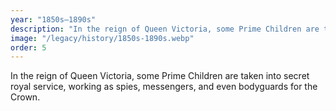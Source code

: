 ```yaml
---
year: "1850s–1890s"
description: "In the reign of Queen Victoria, some Prime Children are taken into secret royal service, working as spies, messengers, and even bodyguards for the Crown."
image: "/legacy/history/1850s-1890s.webp"
order: 5
---
```


In the reign of Queen Victoria, some Prime Children are taken into secret royal service, working as spies, messengers, and even bodyguards for the Crown.
